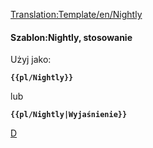 <noinclude>[[Translation:Template/en/Nightly]]</noinclude>{{en/Ambox| type  = notice
| image = en/NightlyIcon.png
| text  = <strong>Wersje nightly</strong><br />Funkcje wymienione w tej sekcji są obecnie dostępne tylko w wersjach nieoficjalnych, takich jak  [[pl/Archive/Community/Wersje nightly|wersje nightly]], wersje beta lub kandydaci do wydania. {{{1|}}}
}}<noinclude>

====Szablon:Nightly, stosowanie====
Użyj jako:

 '''<nowiki>{{pl/Nightly}}</nowiki>'''

lub

 '''<nowiki>{{pl/Nightly|Wyjaśnienie}}</nowiki>'''

<!--[[Category:Templates|N]][[Category:Message boxes|D]]--> [[Category:pl/InfoBox|D]]</noinclude>